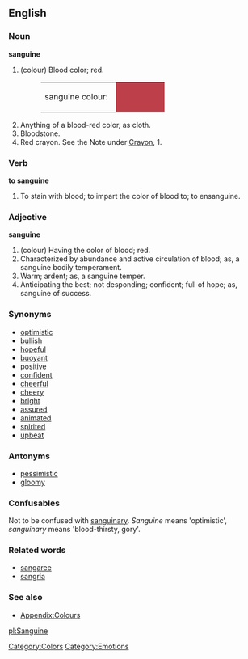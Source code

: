 ==English==

===Noun===
'''sanguine'''
#(colour) Blood color; red.
#:<table><tr><td>sanguine colour: &nbsp;</td><td bgcolor="#BC3F4A" width="80">&nbsp; </td></tr></table>
#Anything of a blood-red color, as cloth.
#Bloodstone.
#Red crayon. See the Note under [[Crayon]], 1.

===Verb===
'''to sanguine'''
#To stain with blood; to impart the color of blood to; to ensanguine.

===Adjective===
'''sanguine'''
#(colour) Having the color of blood; red.
#Characterized by abundance and active circulation of blood; as, a sanguine bodily temperament.
#Warm; ardent; as, a sanguine temper.
#Anticipating the best; not desponding; confident; full of hope; as, sanguine of success.

===Synonyms===
*[[optimistic]]
*[[bullish]]
*[[hopeful]]
*[[buoyant]]
*[[positive]]
*[[confident]]
*[[cheerful]]
*[[cheery]]
*[[bright]]
*[[assured]]
*[[animated]]
*[[spirited]]
*[[upbeat]]

===Antonyms===
*[[pessimistic]]
*[[gloomy]]

===Confusables===
Not to be confused with [[sanguinary]].  ''Sanguine'' means 'optimistic', ''sanguinary'' means 'blood-thirsty, gory'.

===Related words===
*[[sangaree]]
*[[sangria]]

===See also===
*[[Wiktionary_Appendix:Colours|Appendix:Colours]]

[[Category:Colors]]
[[Category:Emotions]]

[[pl:Sanguine]]